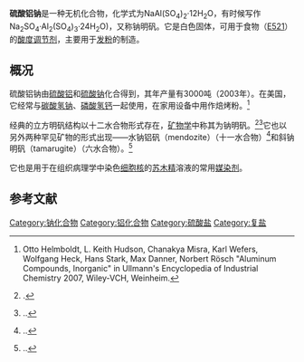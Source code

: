 {{Chembox
| IUPACName = Aluminium sodium bis(sulfate) — water (1:12)
| OtherNames = 钠明矾
| ImageFileR1 = Na+.svg
| ImageFileL1 = Sulfat-Ion.svg
| ImageFileR2 = Sulfat-Ion.svg
| ImageFileL2 = Al3+.svg
|Section1={{Chembox Identifiers
| CASNo = 
| CASNo_Ref = {{cascite|changed|??}}
| CASNo1 = 7784-28-3
| CASNo1_Ref = {{cascite|changed|??}}
|  UNII_Ref  = {{fdacite|correct|FDA}}|  UNII  =  0CM6A697VV
|  EC_number  =  233-277-3
|  PubChem  =  24939
|  ChemSpiderID  = |  InChI  = |  InChIKey  = |  StdInChI  = |  StdInChIKey  = 
|  SMILES  =  [O-]S(=O)(=O)[O-].[O-]S(=O)(=O)[O-].[Na+].[Al+3]
}}
|Section2={{Chembox Properties
| Reference = <ref>{{RubberBible62nd|page=B-146}}.</ref>
| Formula = NaAl(SO<sub>4</sub>)<sub>2</sub>·12H<sub>2</sub>O
| MolarMass = 458.28 g/mol
| Appearance = 白色结晶粉末
| RefractIndex = 1.4388
| Density = 1.6754 (20 °C)
| MeltingPtC = 61
| Solubility = 208 g/100 ml  (15 °C)
  }}
|Section3={{Chembox Structure
| Structure_ref = <ref>{{citation | last1 = Cromer | first1 = D. T. | last2 = Kay | first2 = M. I. | last3 = Larson | first3 = A. C. | title = Refinement of the alum structures. II. X-ray and neutron diffraction of NaAl(SO<sub>4</sub>)<sub>2</sub>·12H<sub>2</sub>O, γ-alum | journal = Acta Crystallogr. | volume = 22 | issue = 2 | year = 1967 | pages = 182–87 | doi = 10.1107/S0365110X67000313}}.</ref>
| CrystalStruct = [[Cubic_crystal_system|Cubic]], [[Pearson_symbol|cP96]]
| SpaceGroup = Pa<u style="text-decoration:overline">3</u>, No. 205
| Coordination = Octahedral (Na<sup>+</sup>)<br/>Octahedral (Al<sup>3+</sup>)
| LattConst_a = 1221.4 pm
  }}
|Section7={{Chembox Hazards
| FlashPt = 不可燃
  }}
|Section8={{Chembox Related
| OtherCations = [[硫酸铝铵|硫酸铝铵]]<BR>[[硫酸铝钾|硫酸铝钾]]
  }}
}}
'''硫酸铝钠'''是一种无机化合物，化学式为NaAl(SO<sub>4</sub>)<sub>2</sub>·12H<sub>2</sub>O，有时候写作Na<sub>2</sub>SO<sub>4</sub>·Al<sub>2</sub>(SO<sub>4</sub>)<sub>3</sub>·24H<sub>2</sub>O)，又称钠明矾。它是白色固体，可用于食物（[[E编码|E521]]）的[[酸度调节剂|酸度调节剂]]，主要用于[[发粉|发粉]]的制造。

==概况==
硫酸铝钠由[[硫酸铝|硫酸铝]]和[[硫酸钠|硫酸钠]]化合得到，其年产量有3000吨（2003年）。在美国，它经常与[[碳酸氢钠|碳酸氢钠]]、[[磷酸氢钙|磷酸氢钙]]一起使用，在家用设备中用作焙烤粉。<ref name=Ullmann>Otto Helmboldt, L. Keith Hudson, Chanakya Misra, Karl Wefers, Wolfgang Heck, Hans Stark, Max Danner, Norbert Rösch "Aluminum Compounds, Inorganic" in Ullmann's Encyclopedia of Industrial Chemistry 2007, Wiley-VCH, Weinheim.{{DOI|10.1002/14356007.a01_527.pub2}}</ref>

经典的立方明矾结构以十二水合物形式存在，[[矿物学|矿物学]]中称其为钠明矾。<ref>{{citation | first = Ernst A.J. | last = Burke | title = Tidying up mineral names: an IMA-CNMNC scheme for suffixes, hyphens and diacritical marks | url = http://pubsites.uws.edu.au/ima-cnmnc/tidyingupnames.pdf | journal = Mineralogical Record | volume = 39 | issue = 2 | year = 2008 | pages = 131–35 | access-date = 2017-02-14 | archive-url = https://web.archive.org/web/20120326093254/http://pubsites.uws.edu.au/ima-cnmnc/tidyingupnames.pdf | archive-date = 2012-03-26 | dead-url = yes }}.</ref><ref>{{WebMineral | name = Alum-(Na) | url = http://webmineral.com/data/Alum-%28Na%29.shtml | accessdate = 2009-11-28}}.{{Mindat | name = Alum-(Na) | id = 3703 | accessdate = 2009-11-28}}.</ref>它也以另外两种罕见矿物的形式出现——水钠铝矾（mendozite）（十一水合物）<ref>{{WebMineral | name = Mendozite | url = http://webmineral.com/data/Mendozite.shtml | accessdate = 2009-11-28}}.{{Mindat | name = Mendozite | id = 2643 | accessdate = 2009-11-28}}.</ref>和斜钠明矾（tamarugite）（六水合物）。<ref>{{WebMineral | name = Tamarugite | url = http://www.webmineral.com/data/Tamarugite.shtml | accessdate = 2009-11-28}}.{{Mindat | name = Tamarugite | id = 3878 | accessdate = 2009-11-28}}.</ref>

它也是用于在组织病理学中染色[[细胞核|细胞核]]的[[苏木精|苏木精]]溶液的常用[[媒染剂|媒染剂]]。

==参考文献==
{{reflist}}
{{钠化合物}}
{{铝化合物}}
{{硫酸盐}}

[[Category:钠化合物|Category:钠化合物]]
[[Category:铝化合物|Category:铝化合物]]
[[Category:硫酸盐|Category:硫酸盐]]
[[Category:复盐|Category:复盐]]